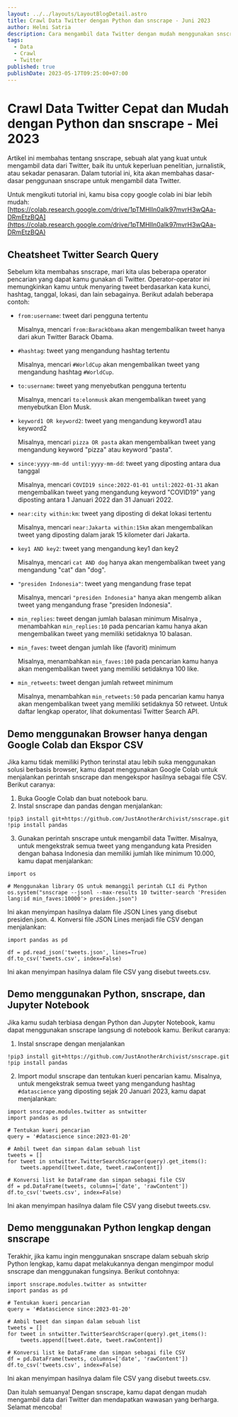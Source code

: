 ```yaml
---
layout: ../../layouts/LayoutBlogDetail.astro
title: Crawl Data Twitter dengan Python dan snscrape - Juni 2023
author: Helmi Satria
description: Cara mengambil data Twitter dengan mudah menggunakan snscrape dan Python. Temukan cara mengekstrak tweet berdasarkan kata kunci, hashtag, tanggal, dan lokasi.
tags:
  - Data
  - Crawl
  - Twitter
published: true
publishDate: 2023-05-17T09:25:00+07:00
---
```


# Crawl Data Twitter Cepat dan Mudah dengan Python dan snscrape - Mei 2023

Artikel ini membahas tentang snscrape, sebuah alat yang kuat untuk mengambil data dari Twitter, baik itu untuk keperluan penelitian, jurnalistik, atau sekadar penasaran. Dalam tutorial ini, kita akan membahas dasar-dasar penggunaan snscrape untuk mengambil data Twitter.

Untuk mengikuti tutorial ini, kamu bisa copy google colab ini biar lebih mudah: [https://colab.research.google.com/drive/1pTMHlIn0aIk97mvrH3wQAa-DRmEtzBQA](https://colab.research.google.com/drive/1pTMHlIn0aIk97mvrH3wQAa-DRmEtzBQA)

## Cheatsheet Twitter Search Query

Sebelum kita membahas snscrape, mari kita ulas beberapa operator pencarian yang dapat kamu gunakan di Twitter. Operator-operator ini memungkinkan kamu untuk menyaring tweet berdasarkan kata kunci, hashtag, tanggal, lokasi, dan lain sebagainya. Berikut adalah beberapa contoh:

- `from:username`: tweet dari pengguna tertentu

  Misalnya, mencari `from:BarackObama` akan mengembalikan tweet hanya dari akun Twitter Barack Obama.

- `#hashtag`: tweet yang mengandung hashtag tertentu

  Misalnya, mencari `#WorldCup` akan mengembalikan tweet yang mengandung hashtag `#WorldCup`.

- `to:username`: tweet yang menyebutkan pengguna tertentu

  Misalnya, mencari `to:elonmusk` akan mengembalikan tweet yang menyebutkan Elon Musk.

- `keyword1 OR keyword2`: tweet yang mengandung keyword1 atau keyword2

  Misalnya, mencari `pizza OR pasta` akan mengembalikan tweet yang mengandung keyword "pizza" atau keyword "pasta".

- `since:yyyy-mm-dd until:yyyy-mm-dd`: tweet yang diposting antara dua tanggal

  Misalnya, mencari `COVID19 since:2022-01-01 until:2022-01-31` akan mengembalikan tweet yang mengandung keyword "COVID19" yang diposting antara 1 Januari 2022 dan 31 Januari 2022.

- `near:city within:km`: tweet yang diposting di dekat lokasi tertentu

  Misalnya, mencari `near:Jakarta within:15km` akan mengembalikan tweet yang diposting dalam jarak 15 kilometer dari Jakarta.

- `key1 AND key2`: tweet yang mengandung key1 dan key2

  Misalnya, mencari `cat AND dog` hanya akan mengembalikan tweet yang mengandung "cat" dan "dog".

- `"presiden Indonesia"`: tweet yang mengandung frase tepat

  Misalnya, mencari `"presiden Indonesia"` hanya akan mengemb alikan tweet yang mengandung frase "presiden Indonesia".

- `min_replies`: tweet dengan jumlah balasan minimum
  Misalnya , menambahkan `min_replies:10` pada pencarian kamu hanya akan mengembalikan tweet yang memiliki setidaknya 10 balasan.
- `min_faves`: tweet dengan jumlah like (favorit) minimum

  Misalnya, menambahkan `min_faves:100` pada pencarian kamu hanya akan mengembalikan tweet yang memiliki setidaknya 100 like.

- `min_retweets`: tweet dengan jumlah retweet minimum

  Misalnya, menambahkan `min_retweets:50` pada pencarian kamu hanya akan mengembalikan tweet yang memiliki setidaknya 50 retweet.
  Untuk daftar lengkap operator, lihat dokumentasi Twitter Search API.

## Demo menggunakan Browser hanya dengan Google Colab dan Ekspor CSV

Jika kamu tidak memiliki Python terinstal atau lebih suka menggunakan solusi berbasis browser, kamu dapat menggunakan Google Colab untuk menjalankan perintah snscrape dan mengekspor hasilnya sebagai file CSV. Berikut caranya:

1. Buka Google Colab dan buat notebook baru.
2. Instal snscrape dan pandas dengan menjalankan:

```
!pip3 install git+https://github.com/JustAnotherArchivist/snscrape.git
!pip install pandas
```

3. Gunakan perintah snscrape untuk mengambil data Twitter. Misalnya, untuk mengekstrak semua tweet yang mengandung kata Presiden dengan bahasa Indonesia dan memiliki jumlah like minimum 10.000, kamu dapat menjalankan:

```
import os

# Menggunakan library OS untuk memanggil perintah CLI di Python
os.system("snscrape --jsonl --max-results 10 twitter-search 'Presiden lang:id min_faves:10000'> presiden.json")
```

Ini akan menyimpan hasilnya dalam file JSON Lines yang disebut presiden.json. 4. Konversi file JSON Lines menjadi file CSV dengan menjalankan:

```
import pandas as pd

df = pd.read_json('tweets.json', lines=True)
df.to_csv('tweets.csv', index=False)
```

Ini akan menyimpan hasilnya dalam file CSV yang disebut tweets.csv.

## Demo menggunakan Python, snscrape, dan Jupyter Notebook

Jika kamu sudah terbiasa dengan Python dan Jupyter Notebook, kamu dapat menggunakan snscrape langsung di notebook kamu. Berikut caranya:

1. Instal snscrape dengan menjalankan

```
!pip3 install git+https://github.com/JustAnotherArchivist/snscrape.git
!pip install pandas
```

2. Import modul snscrape dan tentukan kueri pencarian kamu. Misalnya, untuk mengekstrak semua tweet yang mengandung hashtag `#datascience` yang diposting sejak 20 Januari 2023, kamu dapat menjalankan:

```
import snscrape.modules.twitter as sntwitter
import pandas as pd

# Tentukan kueri pencarian
query = '#datascience since:2023-01-20'

# Ambil tweet dan simpan dalam sebuah list
tweets = []
for tweet in sntwitter.TwitterSearchScraper(query).get_items():
    tweets.append([tweet.date, tweet.rawContent])

# Konversi list ke DataFrame dan simpan sebagai file CSV
df = pd.DataFrame(tweets, columns=['date', 'rawContent'])
df.to_csv('tweets.csv', index=False)
```

Ini akan menyimpan hasilnya dalam file CSV yang disebut tweets.csv.

## Demo menggunakan Python lengkap dengan snscrape

Terakhir, jika kamu ingin menggunakan snscrape dalam sebuah skrip Python lengkap, kamu dapat melakukannya dengan mengimpor modul snscrape dan menggunakan fungsinya. Berikut contohnya:

```
import snscrape.modules.twitter as sntwitter
import pandas as pd

# Tentukan kueri pencarian
query = '#datascience since:2023-01-20'

# Ambil tweet dan simpan dalam sebuah list
tweets = []
for tweet in sntwitter.TwitterSearchScraper(query).get_items():
    tweets.append([tweet.date, tweet.rawContent])

# Konversi list ke DataFrame dan simpan sebagai file CSV
df = pd.DataFrame(tweets, columns=['date', 'rawContent'])
df.to_csv('tweets.csv', index=False)
```

Ini akan menyimpan hasilnya dalam file CSV yang disebut tweets.csv.

Dan itulah semuanya! Dengan snscrape, kamu dapat dengan mudah mengambil data dari Twitter dan mendapatkan wawasan yang berharga. Selamat mencoba!
